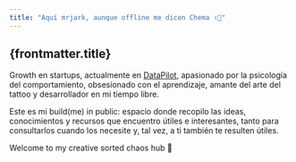 ```yaml
---
title: "Aquí mrjark, aunque offline me dicen Chema ✌🏽"
---
```


## {frontmatter.title}

Growth en startups, actualmente en <a className="text-[#C6F21A]" href="https://www.datapilotagency.com/" target="_blank">DataPilot</a>, apasionado por la psicología del comportamiento, obsesionado con el aprendizaje, amante del arte del tattoo y desarrollador en mi tiempo libre.

Este es mi build(me) in public: espacio donde recopilo las ideas, conocimientos y recursos que encuentro útiles e interesantes, tanto para consultarlos cuando los necesite y, tal vez, a ti también te resulten útiles.

Welcome to my creative sorted chaos hub 💭
